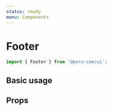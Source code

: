 ```yaml
---
status: ready
menu: Components
---
```



# Footer

```js
import { Footer } from '@peru-com/ui';
```

## Basic usage

<Playground>
  <Footer items={{
    info: [
      {
        text: 'Contáctenos',
        link: 'https://peru.com/formulario/contactenos'
      },
      {
        text: 'Políticas de privacidad',
        link: 'https://peru.com/formulario/politica-de-privacidad'
      },
      {
        text: 'Términos y condiciones',
        link: 'https://peru.com/formulario/terminos-y-condiciones'
      },
      {
        text: 'Política de cookies',
        link: 'https://peru.com/formulario/politica-cookies'
      },
      {
        text: 'Libro de Reclamaciones',
        link: 'https://peru.com/formulario/libro-de-reclamaciones'
      },
    ],
    websites: [
      {
        text: 'elcomercio.pe',
        link: 'https://elcomercio.pe'
      },
      {
        text: 'peru21.pe',
        link: 'https://peru21.pe'
      },
      {
        text: 'gestion.pe',
        link: 'https://gestion.pe'
      },
      {
        text: 'depor.com',
        link: 'https://depor.com'
      },
      {
        text: 'trome.pe',
        link: 'https://trome.pe'
      },
      {
        text: 'ojo.pe',
        link: 'https://ojo.pe'
      },
      {
        text: 'publimetro.pe',
        link: 'https://publimetro.pe'
      },
      {
        text: 'laprensa.pe',
        link: 'https://laprensa.pe'
      },
      {
        text: 'ecomedia.pe',
        link: 'https://ecomedia.pe'
      },
      {
        text: 'neoauto.com',
        link: 'https://neoauto.com'
      },
      {
        text: 'perured.pe',
        link: 'https://perured.pe'
      },
      {
        text: 'clubelcomercio.pe',
        link: 'https://clubelcomercio.pe'
      },
      {
        text: 'clasificados.pe',
        link: 'https://clasificados.pe'
      },
      {
        text: 'pagoefectivo.pe',
        link: 'https://pagoefectivo.pe'
      },
      {
        text: 'lumingo.com',
        link: 'https://www.lumingo.com'
      },
      {
        text: 'comercioxpress.com',
        link: 'https://www.comercioxpress.com'
      }
    ]
  }}/>
</Playground>

## Props

<Props of={Footer} />

